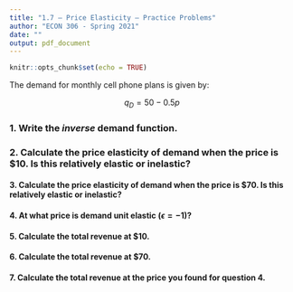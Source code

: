 ```yaml
---
title: "1.7 — Price Elasticity — Practice Problems"
author: "ECON 306 - Spring 2021"
date: ""
output: pdf_document
---
```


```r
knitr::opts_chunk$set(echo = TRUE)
```

The demand for monthly cell phone plans is given by:

$$q_D =  50-0.5p$$

### 1. Write the *inverse* demand function.

### 2. Calculate the price elasticity of demand when the price is $10. Is this relatively elastic or inelastic?

#### 3. Calculate the price elasticity of demand when the price is $70. Is this relatively elastic or inelastic?

#### 4. At what price is demand unit elastic $(\epsilon=-1)$?

#### 5. Calculate the total revenue at $10.

#### 6. Calculate the total revenue at $70.

#### 7. Calculate the total revenue at the price you found for question 4.
